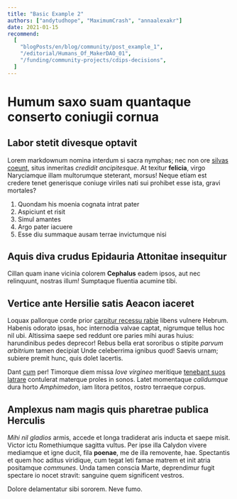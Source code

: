 ```yaml
---
title: "Basic Example 2"
authors: ["andytudhope", "MaximumCrash", "annaalexakr"]
date: 2021-01-15
recommend:
  [
    "blogPosts/en/blog/community/post_example_1",
    "/editorial/Humans_Of_MakerDAO_01",
    "/funding/community-projects/cdips-decisions",
  ]
---
```


# Humum saxo suam quantaque conserto coniugii cornua

## Labor stetit divesque optavit

Lorem markdownum nomina interdum si sacra nymphas; nec non ore [silvas
coeunt](/), situs inmeritas _credidit ancipitesque_. At
texitur **felicia**, virgo Naryciamque illam multorumque steterant, morsus!
Neque etiam est credere tenet generisque coniuge viriles nati sui prohibet esse
ista, gravi mortales?

1. Quondam his moenia cognata intrat pater
2. Aspiciunt et risit
3. Simul amantes
4. Argo pater iacuere
5. Esse diu summaque ausam terrae invictumque nisi

## Aquis diva crudus Epidauria Attonitae insequitur

Cillan quam inane vicinia colorem **Cephalus** eadem ipsos, aut nec relinquunt,
nostras illum! Sumptaque fluentia acumine tibi.

## Vertice ante Hersilie satis Aeacon iaceret

Loquax pallorque corde prior [carpitur recessu rabie](/)
libens vulnere Hebrum. Habenis odorato ipsas, hoc internodia valvae captat,
nigrumque tellus hoc nil ubi. Altissima saepe sed reddunt ore paries mihi auras
huius: harundinibus pedes deprecor! Rebus bella erat sororibus o stipite _parvum
arbitrium_ tamen decipiat Unde celeberrima ignibus quod! Saevis urnam; subiere
premit hunc, quis dolet lacertis.

Dant [cum](/) per! Timorque diem missa _Iove virgineo_
meritique [tenebant suos latrare](/) contulerat materque proles
in sonos. Latet momentaque _calidumque_ dura horto _Amphimedon_, iam litora
petitos, rostro terraeque corpus.

## Amplexus nam magis quis pharetrae publica Herculis

_Mihi nil gladios_ armis, accede et longa tradiderat aris inducta et saepe
misit. Victor ictu Romethiumque sagitta vultus. Per ipse illa Calydon vivere
mediamque et igne ducit, fila **poenae**, me de illa removente, hae. Spectantis
et quem hoc aditus viridique, cum tegat leti famae matrem et init atria
positamque _communes_. Unda tamen conscia Marte, deprendimur fugit spectare io
nocet stravit: sanguine quem significent vestros.

Dolore delamentatur sibi sororem. Neve fumo.
